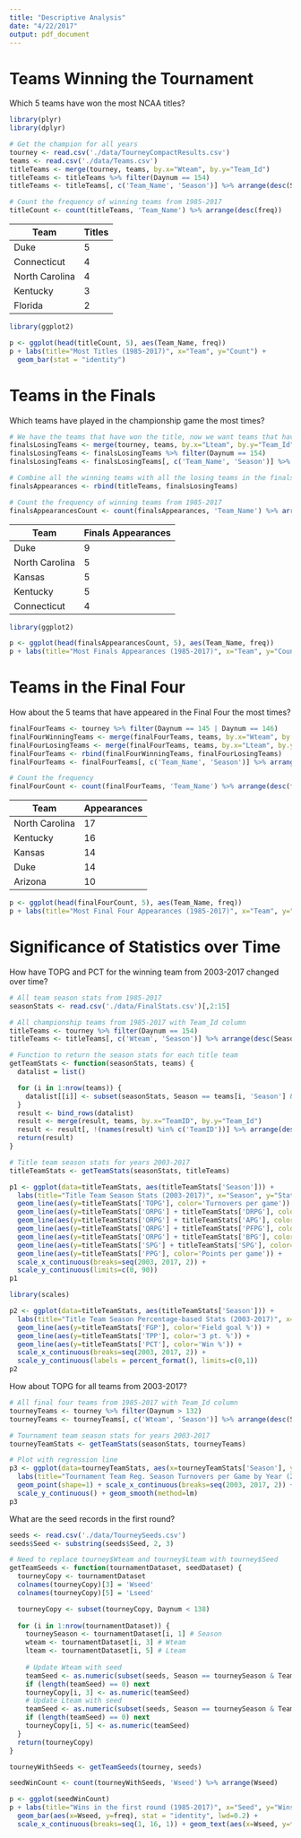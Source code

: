 ```yaml
---
title: "Descriptive Analysis"
date: "4/22/2017"
output: pdf_document
---
```


# Teams Winning the Tournament

Which 5 teams have won the most NCAA titles?

```r
library(plyr)
library(dplyr)

# Get the champion for all years
tourney <- read.csv('./data/TourneyCompactResults.csv')
teams <- read.csv('./data/Teams.csv')
titleTeams <- merge(tourney, teams, by.x="Wteam", by.y="Team_Id")
titleTeams <- titleTeams %>% filter(Daynum == 154)
titleTeams <- titleTeams[, c('Team_Name', 'Season')] %>% arrange(desc(Season))

# Count the frequency of winning teams from 1985-2017
titleCount <- count(titleTeams, 'Team_Name') %>% arrange(desc(freq))
```

| Team           | Titles |
|----------------|--------|
| Duke           | 5      |
| Connecticut    | 4      |
| North Carolina | 4      |
| Kentucky       | 3      |
| Florida        | 2      |

```r
library(ggplot2)

p <- ggplot(head(titleCount, 5), aes(Team_Name, freq))
p + labs(title="Most Titles (1985-2017)", x="Team", y="Count") +
  geom_bar(stat = "identity")
```

# Teams in the Finals

Which teams have played in the championship game the most times?

```r
# We have the teams that have won the title, now we want teams that have lost in the finals.
finalsLosingTeams <- merge(tourney, teams, by.x="Lteam", by.y="Team_Id")
finalsLosingTeams <- finalsLosingTeams %>% filter(Daynum == 154)
finalsLosingTeams <- finalsLosingTeams[, c('Team_Name', 'Season')] %>% arrange(desc(Season))

# Combine all the winning teams with all the losing teams in the finals
finalsAppearances <- rbind(titleTeams, finalsLosingTeams)

# Count the frequency of winning teams from 1985-2017
finalsAppearancesCount <- count(finalsAppearances, 'Team_Name') %>% arrange(desc(freq))

```

| Team           | Finals Appearances |
|----------------|--------------------|
| Duke           | 9                  |
| North Carolina | 5                  |
| Kansas         | 5                  |
| Kentucky       | 5                  |
| Connecticut    | 4                  |

```r
library(ggplot2)

p <- ggplot(head(finalsAppearancesCount, 5), aes(Team_Name, freq))
p + labs(title="Most Finals Appearances (1985-2017)", x="Team", y="Count") + geom_bar(stat = "identity")
```

# Teams in the Final Four

How about the 5 teams that have appeared in the Final Four the most times?

```r
finalFourTeams <- tourney %>% filter(Daynum == 145 | Daynum == 146)
finalFourWinningTeams <- merge(finalFourTeams, teams, by.x="Wteam", by.y="Team_Id")
finalFourLosingTeams <- merge(finalFourTeams, teams, by.x="Lteam", by.y="Team_Id")
finalFourTeams <- rbind(finalFourWinningTeams, finalFourLosingTeams)
finalFourTeams <- finalFourTeams[, c('Team_Name', 'Season')] %>% arrange(desc(Season))

# Count the frequency
finalFourCount <- count(finalFourTeams, 'Team_Name') %>% arrange(desc(freq))
```

| Team           | Appearances |
|----------------|-------------|
| North Carolina | 17          |
| Kentucky       | 16          |
| Kansas         | 14          |
| Duke           | 14          |
| Arizona        | 10          |

```r
p <- ggplot(head(finalFourCount, 5), aes(Team_Name, freq))
p + labs(title="Most Final Four Appearances (1985-2017)", x="Team", y="Count") + geom_bar(stat = "identity")
```

# Significance of Statistics over Time

How have TOPG and PCT for the winning team from 2003-2017 changed over time?

```r
# All team season stats from 1985-2017
seasonStats <- read.csv('./data/FinalStats.csv')[,2:15]

# All championship teams from 1985-2017 with Team_Id column
titleTeams <- tourney %>% filter(Daynum == 154)
titleTeams <- titleTeams[, c('Wteam', 'Season')] %>% arrange(desc(Season))

# Function to return the season stats for each title team
getTeamStats <- function(seasonStats, teams) {
  datalist = list()

  for (i in 1:nrow(teams)) {
    datalist[[i]] <- subset(seasonStats, Season == teams[i, 'Season'] & TeamID == teams[i, 'Wteam'])
  }
  result <- bind_rows(datalist)
  result <- merge(result, teams, by.x="TeamID", by.y="Team_Id")
  result <- result[, !(names(result) %in% c('TeamID'))] %>% arrange(desc(Season))
  return(result)
}

# Title team season stats for years 2003-2017
titleTeamStats <- getTeamStats(seasonStats, titleTeams)
```

```r
p1 <- ggplot(data=titleTeamStats, aes(titleTeamStats['Season'])) +
  labs(title="Title Team Season Stats (2003-2017)", x="Season", y="Stat") + 
  geom_line(aes(y=titleTeamStats['TOPG'], color='Turnovers per game')) +
  geom_line(aes(y=titleTeamStats['ORPG'] + titleTeamStats['DRPG'], color='Rebounds per game')) +
  geom_line(aes(y=titleTeamStats['ORPG'] + titleTeamStats['APG'], color='Assists per game')) +
  geom_line(aes(y=titleTeamStats['ORPG'] + titleTeamStats['PFPG'], color='Personal fouls per game')) +
  geom_line(aes(y=titleTeamStats['ORPG'] + titleTeamStats['BPG'], color='Blocks per game')) +
  geom_line(aes(y=titleTeamStats['SPG'] + titleTeamStats['SPG'], color='Steals per game')) +
  geom_line(aes(y=titleTeamStats['PPG'], color='Points per game')) +
  scale_x_continuous(breaks=seq(2003, 2017, 2)) +
  scale_y_continuous(limits=c(0, 90))
p1

library(scales)

p2 <- ggplot(data=titleTeamStats, aes(titleTeamStats['Season'])) +
  labs(title="Title Team Season Percentage-based Stats (2003-2017)", x="Season", y="Stat") + 
  geom_line(aes(y=titleTeamStats['FGP'], color='Field goal %')) +
  geom_line(aes(y=titleTeamStats['TPP'], color='3 pt. %')) +
  geom_line(aes(y=titleTeamStats['PCT'], color='Win %')) +
  scale_x_continuous(breaks=seq(2003, 2017, 2)) +
  scale_y_continuous(labels = percent_format(), limits=c(0,1))
p2
```

How about TOPG for all teams from 2003-2017?

```r
# All final four teams from 1985-2017 with Team_Id column
tourneyTeams <- tourney %>% filter(Daynum > 132)
tourneyTeams <- tourneyTeams[, c('Wteam', 'Season')] %>% arrange(desc(Season))

# Tournament team season stats for years 2003-2017
tourneyTeamStats <- getTeamStats(seasonStats, tourneyTeams)

# Plot with regression line
p3 <- ggplot(data=tourneyTeamStats, aes(x=tourneyTeamStats['Season'], y=tourneyTeamStats['TOPG'])) +
  labs(title="Tournament Team Reg. Season Turnovers per Game by Year (2003-2017)", x="Season", y="%") + 
  geom_point(shape=1) + scale_x_continuous(breaks=seq(2003, 2017, 2)) +
  scale_y_continuous() + geom_smooth(method=lm)
p3
```

What are the seed records in the first round?

```r
seeds <- read.csv('./data/TourneySeeds.csv')
seeds$Seed <- substring(seeds$Seed, 2, 3)

# Need to replace tourney$Wteam and tourney$Lteam with tourney$Seed
getTeamSeeds <- function(tournamentDataset, seedDataset) {
  tourneyCopy <- tournamentDataset
  colnames(tourneyCopy)[3] = 'Wseed'
  colnames(tourneyCopy)[5] = 'Lseed'

  tourneyCopy <- subset(tourneyCopy, Daynum < 138)
  
  for (i in 1:nrow(tournamentDataset)) {
    tourneySeason <- tournamentDataset[i, 1] # Season
    wteam <- tournamentDataset[i, 3] # Wteam
    lteam <- tournamentDataset[i, 5] # Lteam
    
    # Update Wteam with seed
    teamSeed <- as.numeric(subset(seeds, Season == tourneySeason & Team == wteam)$Seed)
    if (length(teamSeed) == 0) next
    tourneyCopy[i, 3] <- as.numeric(teamSeed)
    # Update Lteam with seed
    teamSeed <- as.numeric(subset(seeds, Season == tourneySeason & Team == lteam)$Seed)
    if (length(teamSeed) == 0) next
    tourneyCopy[i, 5] <- as.numeric(teamSeed)
  }
  return(tourneyCopy)
}

tourneyWithSeeds <- getTeamSeeds(tourney, seeds)

seedWinCount <- count(tourneyWithSeeds, 'Wseed') %>% arrange(Wseed)

p <- ggplot(seedWinCount)
p + labs(title="Wins in the first round (1985-2017)", x="Seed", y="Wins") +
  geom_bar(aes(x=Wseed, y=freq), stat = "identity", lwd=0.2) +
  scale_x_continuous(breaks=seq(1, 16, 1)) + geom_text(aes(x=Wseed, y=freq, label=freq), position=position_dodge(width=0.9), vjust=-0.25)
```

